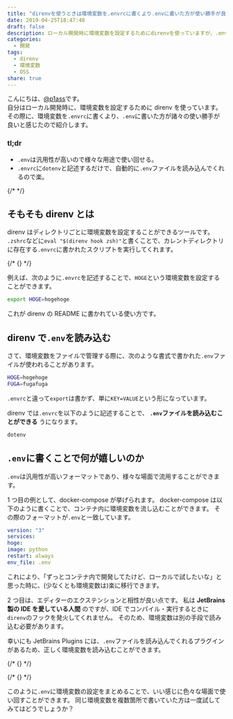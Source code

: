 ```yaml
---
title: "direnvを使うときは環境変数を.envrcに書くより.envに書いた方が使い勝手が良い"
date: 2019-04-25T18:47:48
draft: false
description: ローカル開発時に環境変数を設定するためにdirenvを使っていますが、.envを使うことで環境変数の設定が楽になりました。
categories:
  - 開発
tags:
  - direnv
  - 環境変数
  - OSS
share: true
---
```


こんにちは、[@p1ass](https://twitter.com/p1ass)です。  
自分はローカル開発時に、環境変数を設定するために direnv を使っています。
その際に、環境変数を`.envrc`に書くより、`.env`に書いた方が諸々の使い勝手が良いと感じたので紹介します。

### tl;dr

- `.env`は汎用性が高いので様々な用途で使い回せる。
- `.envrc`に`dotenv`と記述するだけで、自動的に`.env`ファイルを読み込んでくれるので楽。

{/* <!--more--> */}

## そもそも direnv とは

direnv はディレクトリごとに環境変数を設定することができるツールです。  
`.zshrc`などに`eval "$(direnv hook zsh)"`と書くことで、カレントディレクトリに存在する`.envrc`に書かれたスクリプトを実行してくれます。

{/* {<ex-link url="https://github.com/direnv/direnv" >} */}

例えば、次のように`.envrc`を記述することで、`HOGE`という環境変数を設定することができます。

```bash
export HOGE=hogehoge
```

これが direnv の README に書かれている使い方です。

## direnv で`.env`を読み込む

さて、環境変数をファイルで管理する際に、次のような書式で書かれた`.env`ファイルが使われることがあります。

```bash
HOGE=hogehoge
FUGA=fugafuga
```

`.envrc`と違って`export`は書かず、単に`KEY=VALUE`という形になっています。

direnv では`.envrc`を以下のように記述することで、 **`.env`ファイルを読み込むことができる** うになります。

```bash
dotenv
```

## `.env`に書くことで何が嬉しいのか

`.env`は汎用性が高いフォーマットであり、様々な場面で流用することができます。

1 つ目の例として、docker-compose が挙げられます。
docker-compose は以下のように書くことで、コンテナ内に環境変数を流し込むことができます。
その際のフォーマットが`.env`と一致しています。

```yaml
version: "3"
services:
hoge:
image: python
restart: always
env_file: .env
```

これにより、「ずっとコンテナ内で開発してたけど、ローカルで試したいな」と思った時に、(少なくとも環境変数は)楽に移行できます。

2 つ目は、エディターのエクステンションと相性が良い点です。
私は **JetBrains 製の IDE を愛している人間** のですが、IDE でコンパイル・実行するときに`direnv`のフックを発火してくれません。
そのため、環境変数は別の手段で読み込む必要があります。

幸いにも JetBrains Plugins には、`.env`ファイルを読み込んでくれるプラグインがあるため、正しく環境変数を読み込むことができます。

{/* {<ex-link url="https://plugins.jetbrains.com/plugin/9525--env-files-support" >} */}

{/* {<ex-link url="https://plugins.jetbrains.com/plugin/7861-envfile" >} */}

このように`.env`に環境変数の設定をまとめることで、いい感じに色々な場面で使い回すことができます。
同じ環境変数を複数箇所で書いていた方は一度試してみてはどうでしょうか？
